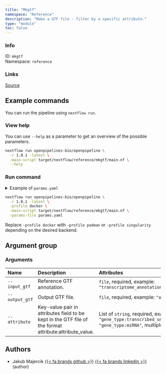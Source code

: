 ```yaml
---
title: "Mkgtf"
namespace: "Reference"
description: "Make a GTF file - filter by a specific attribute."
type: "module"
toc: false
---
```


::: {.column-margin}

### Info

ID: `mkgtf`  
Namespace: `reference`

### Links
[Source](https://github.com/openpipelines-bio/openpipeline/blob/1.0.1/src/reference/cellranger_mkgtf/config.vsh.yaml){.btn-action .btn-sm .btn-info .btn role="button"}

:::



## Example commands

You can run the pipeline using `nextflow run`.

### View help

You can use `--help` as a parameter to get an overview of the possible parameters.

```bash
nextflow run openpipelines-bio/openpipeline \
  -r 1.0.1 -latest \
  -main-script target/nextflow/reference/mkgtf/main.nf \
  --help
```

### Run command

<details>
<summary>Example of `params.yaml`</summary>
```yaml
# Arguments
input_gtf: # please fill in - example: "transcriptome_annotation.gtf.gz"
# output_gtf: "$id.$key.output_gtf.gz"
attribute: # please fill in - example: ["gene_type:transcribed_unprocessed_pseudogene", "gene_type:miRNA"]

# Nextflow input-output arguments
publish_dir: # please fill in - example: "output/"
# param_list: "my_params.yaml"
```
</details>

```bash
nextflow run openpipelines-bio/openpipeline \
  -r 1.0.1 -latest \
  -profile docker \
  -main-script target/nextflow/reference/mkgtf/main.nf \
  -params-file params.yaml
```

:::{.callout-note}
Replace `-profile docker` with `-profile podman` or `-profile singularity` depending on the desired backend.
:::

## Argument group

### Arguments

|Name           |Description                                                                                            |Attributes                                                                                                                    |
|:----------|:--------------------------------------------------|:--------------------|
|`--input_gtf`  |Reference GTF annotation.                                                                              |`file`, required, example: `"transcriptome_annotation.gtf.gz"`                                                                |
|`--output_gtf` |Output GTF file.                                                                                       |`file`, required, example: `"output.gtf.gz"`                                                                                  |
|`--attribute`  |Key-value pair in attributes field to be kept in the GTF file of the format attribute:attribute_value. |List of `string`, required, example: `"gene_type:transcribed_unprocessed_pseudogene", "gene_type:miRNA"`, multiple_sep: `";"` |

## Authors


  * Jakub Majercik [{{< fa brands github >}}](https://github.com/jakubmajercik) [{{< fa brands linkedin >}}](https://linkedin.com/in/jakubmajercik) (author)

